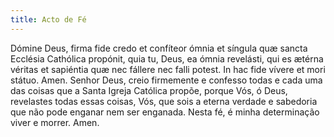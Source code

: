 ```yaml
---
title: Acto de Fé
---
```


<div class="grid grid-cols-2 gap-5">
  <span class="text-justify">
    Dómine Deus, firma fide credo et confíteor ómnia et síngula quæ sancta
    Ecclésia Cathólica propónit, quia tu, Deus, ea ómnia revelásti, qui es
    ætérna véritas et sapiéntia quæ nec fállere nec falli potest. In hac fide
    vívere et mori státuo. Amen.
  </span>
  <span class="text-justify">
    Senhor Deus, creio firmemente e confesso todas e cada uma das coisas que a
    Santa Igreja Católica propõe, porque Vós, ó Deus, revelastes todas essas
    coisas, Vós, que sois a eterna verdade e sabedoria que não pode enganar nem
    ser enganada. Nesta fé, é minha determinação viver e morrer. Amen.
  </span>
</div>
